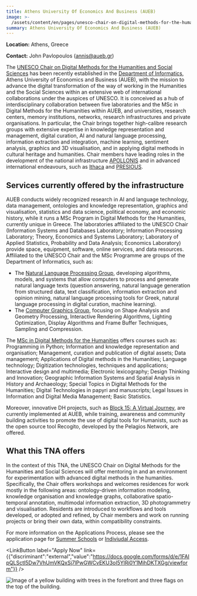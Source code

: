 ```yaml
---
title: Athens University Of Economics And Business (AUEB)
image: >-
  /assets/content/en/pages/unesco-chair-on-digital-methods-for-the-humanities-and-social-sciences-at-the-athens-university-of-economics-and-business-athens-greece/image.jpg
summary: Athens University Of Economics And Business (AUEB)
---
```

**Location:** Athens, Greece

**Contact:** John Pavlopoulos ([annis@aueb.gr](mailto:annis@aueb.gr))

The
[UNESCO Chair on Digital Methods for the Humanities and Social Sciences](https://www.dept.aueb.gr/en/unesco)
has been recently established in the [Department of Informatics](https://www.dept.aueb.gr/cs),
Athens University of Economics and Business (AUEB), with the mission to advance the digital
transformation of the way of working in the Humanities and the Social Sciences within an extensive
web of international collaborations under the auspices of UNESCO. It is conceived as a hub of
interdisciplinary collaboration between five laboratories and the MSc in Digital Methods for the
Humanities within AUEB, and universities, research centers, memory institutions, networks, research
infrastructures and private organisations. In particular, the Chair brings together high-calibre
research groups with extensive expertise in knowledge representation and management, digital
curation, AI and natural language processing, information extraction and integration, machine
learning, sentiment analysis, graphics and 3D visualisation, and in applying digital methods in
cultural heritage and humanities. Chair members have leading roles in the development of the
national infrastructure [APOLLONIS](https://apollonis-infrastructure.gr/) and in advanced
international endeavours, such as [Ithaca](https://www.nature.com/articles/s41586-022-04448-z) and
[PRESIOUS](https://presious.idi.ntnu.no/).

## Services currently offered by the infrastructure

AUEB conducts widely recognized research in AI and language technology, data management, ontologies
and knowledge representation, graphics and visualisation, statistics and data science, political
economy, and economic history, while it runs a MSc Program in Digital Methods for the Humanities,
currently unique in Greece. The laboratories affiliated to the UNESCO Chair (Information Systems and
Databases Laboratory; Information Processing Laboratory; Theory, Economics and Systems Laboratory;
Laboratory of Applied Statistics, Probability and Data Analysis; Economics Laboratory) provide
space, equipment, software, online services, and data resources. Affiliated to the UNESCO Chair and
the MSc Programme are groups of the Department of Informatics, such as:

* The [Natural Language Processing Group](http://nlp.cs.aueb.gr/), developing algorithms, models,
  and systems that allow computers to process and generate natural language texts (question
  answering, natural language generation from structured data, text classification, information
  extraction and opinion mining, natural language processing tools for Greek, natural language
  processing in digital curation, machine learning).
* The [Computer Graphics Group](http://graphics.cs.aueb.gr/graphics/index.html), focusing on Shape
  Analysis and Geometry Processing, Interactive Rendering Algorithms, Lighting Optimization, Display
  Algorithms and Frame Buffer Techniques, Sampling and Compression.

The [MSc in Digital Methods for the Humanities](https://www.dept.aueb.gr/el/dmh) offers courses such
as: Programming in Python; Information and knowledge representation and organisation; Management,
curation and publication of digital assets; Data management; Applications of Digital methods in the
Humanities; Language technology; Digitization technologies, techniques and applications; Interactive
design and multimedia; Electronic lexicography; Design Thinking and Innovation; Geographic
Information Systems and Spatial Analysis in History and Archaeology; Special Topics in Digital
Methods for the Humanities; Digital Technologies in papyri and manuscripts; Legal Issues in
Information and Digital Media Management; Basic Statistics.

Moreover, innovative DH projects, such as [Block 15: A Virtual Journey](https://block15.aueb.gr/),
are currently implemented at AUEB, while training, awareness and community building activities to
promote the use of digital tools for Humanists, such as the open source tool Recogito, developed by
the Pelagios Network, are offered.

## What this TNA offers

In the context of this TNA, the UNESCO Chair on Digital Methods for the Humanities and Social
Sciences will offer mentoring in and an environment for experimentation with advanced digital
methods in the humanities. Specifically, the Chair offers workshops and welcomes residences for work
mostly in the following areas: ontology-driven information modeling, knowledge organisation and
knowledge graphs, collaborative spatio-temporal annotation, multimodal information extraction, 3D
photogrammetry and visualisation. Residents are introduced to workflows and tools developed, or
adopted and refined, by Chair members and work on running projects or bring their own data, within
compatibility constraints.



For more information on the Applications Process, please see the application page for [Summer Schools](https://atrium-research.eu/transnational-access-scheme-application-process-summer-schools) or [Indiviudal Access](https://atrium-research.eu/transnational-access-scheme-application-process-indiviudal-access).&#x20;

<LinkButton label="Apply Now" link={{"discriminant":"external","value":"https://docs.google.com/forms/d/e/1FAIpQLSctI5Dw7VhUmVKQxSj7lPwGWCvEKU3oI5YlRi0Y1MihDKTXGg/viewform"}} />

![Image of a yellow building with trees in the forefront and three flags on the top of the building. ](/assets/content/en/pages/unesco-chair-on-digital-methods-for-the-humanities-and-social-sciences-at-the-athens-university-of-economics-and-business-athens-greece/logo.jpg)
